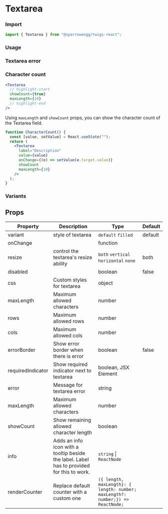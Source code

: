 
# Textarea

### Import

```jsx
import { Textarea } from "@sparrowengg/twigs-react";
```

### Usage

<TextareaSnippet />

### Textarea error

<TextareaErrorSnippet />

### Character count

```jsx
<Textarea
  // highlight-start
  showCount={true}
  maxLength={10}
  // highlight-end
/>
```

Using `maxLength` and `showCount` props, you can show the character count of the Textarea field.

```jsx live play=textarea-character-count
function CharacterCount() {
  const [value, setValue] = React.useState("");
  return (
    <Textarea
      label="Description"
      value={value}
      onChange={(e) => setValue(e.target.value)}
      showCount
      maxLength={10}
    />
  );
}
```

### Variants

<TextareaVariantsSnippet />

## Props

| Property          | Description                                                                                | Type                                                                           | Default |
| ----------------- | ------------------------------------------------------------------------------------------ | ------------------------------------------------------------------------------ | ------- |
| variant           | style of textarea                                                                          | `default` `filled`                                                             | default |
| onChange          |                                                                                            | function                                                                       |         |
| resize            | control the textarea's resize ability                                                      | `both` `vertical` `horizontal` `none`                                           | both    |
| disabled          |                                                                                            | boolean                                                                        | false   |
| css               | Custom styles for textarea                                                                 | object                                                                         |         |
| maxLength         | Maximum allowed characters                                                                 | number                                                                         |         |
| rows              | Maximum allowed rows                                                                       | number                                                                         |         |
| cols              | Maximum allowed cols                                                                       | number                                                                         |         |
| errorBorder       | Show error border when there is error                                                      | boolean                                                                        | false   |
| requiredIndicator | Show required indicator next to textarea                                                   | boolean, JSX Element                                                           |         |
| error             | Message for textarea error                                                                 | string                                                                         |         |
| maxLength         | Maximum allowed characters                                                                 | number                                                                         |         |
| showCount         | Show remaining allowed character length                                                    | boolean                                                                        |         |
| info              | Adds an info icon with a tooltip beside the label. Label has to provided for this to work. | `string` \| `ReactNode`                                                        |         |
| renderCounter     | Replace default counter with a custom one                                                  | `({ length, maxLength}: { length: number; maxLength?: number;}) => ReactNode;` |         |
